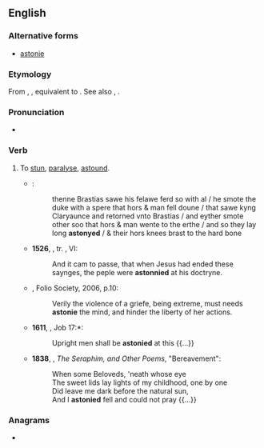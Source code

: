 ==English==

===Alternative forms===
* {{qualifier|obsolete}} [[astonie]]

===Etymology===
From {{inh|en|enm|astonien}}, {{m|enm|astunien}}, equivalent to {{prefix|en|a|stun}}. See also {{l|en|astone}}, {{l|en|astonish}}.

===Pronunciation===
* {{a|UK}} {{IPA|en|/əˈstɒni/}}

===Verb===
{{en-verb}}

# {{lb|en|archaic|transitive}} To [[stun]], [[paralyse]], [[astound]].
#* {{RQ:Mlry MrtDrthr|3.12|2|I|xiiij}}:
#*: thenne Brastias sawe his felawe ferd so with al / he smote the duke with a spere that hors & man fell doune / that sawe kyng Claryaunce and retorned vnto Brastias / and eyther smote other soo that hors & man wente to the erthe / and so they lay long '''astonyed''' / & their hors knees brast to the hard bone
#* '''1526''', ''{{w|Bible}}'', tr. {{w|William Tyndale}}, {{w|Gospel of Matthew|Matthew}} VI:
#*: And it cam to passe, that when Jesus had ended these saynges, the peple were '''astonnied''' at his doctryne.
#* {{RQ:Flr Mntgn Essays}}, Folio Society, 2006, p.10:
#*: Verily the violence of a griefe, being extreme, must needs '''astonie''' the mind, and hinder the liberty of her actions.
#* '''1611''', {{w|King James Version}}, Job 17:*:
#*: Upright men shall be '''astonied''' at this {{...}}
#* '''1838''', {{w|Elizabeth Barrett Browning}}, ''The Seraphim, and Other Poems'', "Bereavement":
#*: When some Beloveds, 'neath whose eye
#*: The sweet lids lay lights of my childhood, one by one
#*: Did leave me dark before the natural sun,
#*: And I '''astonied''' fell and could not pray {{...}}

===Anagrams===
* {{anagrams|en|a=anosty|stay on}}